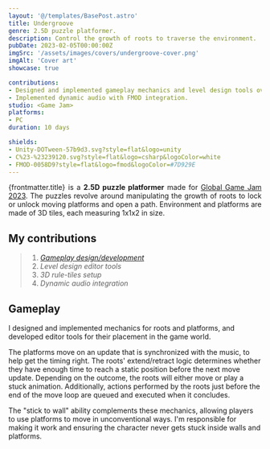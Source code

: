 ```yaml
---
layout: '@/templates/BasePost.astro'
title: Undergroove
genre: 2.5D puzzle platformer.
description: Control the growth of roots to traverse the environment.
pubDate: 2023-02-05T00:00:00Z
imgSrc: '/assets/images/covers/undergroove-cover.png'
imgAlt: 'Cover art'
showcase: true

contributions:
- Designed and implemented gameplay mechanics and level design tools over a 10 days game jam.
- Implemented dynamic audio with FMOD integration.
studio: <Game Jam>
platforms:
- PC
duration: 10 days

shields:
- Unity-DOTween-57b9d3.svg?style=flat&logo=unity
- C%23-%23239120.svg?style=flat&logo=csharp&logoColor=white
- FMOD-0058D9?style=flat&logo=fmod&logoColor=#7D929E
---
```



<div style="text-align: justify">
  {frontmatter.title} is a <b>2.5D puzzle platformer</b> made for <a href="https://v3.globalgamejam.org/2023/games/undergroove-0">Global Game Jam 2023</a>.
  The puzzles revolve around manipulating the growth of roots to lock or unlock moving platforms and open a path.
  Environment and platforms are made of 3D tiles, each measuring 1x1x2 in size.
</div>

<StoreLinkBanner
  gitHubUrl='https://github.com/ironcutter24/GGJ-2023'
  itchUrl='https://ironcutter24.itch.io/undergroove'
/>

<ProjectDetails
  role='Lead Developer - Gameplay Designer'
  company={frontmatter.studio}
  platforms={frontmatter.platforms}
  time={frontmatter.duration}
/>

## My contributions

> 1. [*Gameplay design/development*](#gameplay)
> 1. *Level design editor tools*
> 1. *3D rule-tiles setup*
> 1. *Dynamic audio integration*

## Gameplay

<EmbedVideo url="https://www.youtube.com/embed/M6PGIY_IXGw?si=r7TJ_FawfAU6Gus5" />

I designed and implemented mechanics for roots and platforms, and developed editor tools for their placement in the game world.

The platforms move on an update that is synchronized with the music, to help get the timing right.
The roots' extend/retract logic determines whether they have enough time to reach a static position before the next move update.
Depending on the outcome, the roots will either move or play a stuck animation.
Additionally, actions performed by the roots just before the end of the move loop are queued and executed when it concludes.

The "stick to wall" ability complements these mechanics, allowing players to use platforms to move in unconventional ways.
I'm responsible for making it work and ensuring the character never gets stuck inside walls and platforms.
